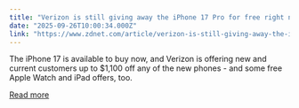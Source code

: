 ```yaml
---
title: "Verizon is still giving away the iPhone 17 Pro for free right now - here's how to qualify"
date: "2025-09-26T10:00:34.000Z"
link: "https://www.zdnet.com/article/verizon-is-still-giving-away-the-iphone-17-pro-for-free-right-now-heres-how-to-qualify/"
---
```


The iPhone 17 is available to buy now, and Verizon is offering new and current customers up to $1,100 off any of the new phones - and some free Apple Watch and iPad offers, too.

[Read more](https://www.zdnet.com/article/verizon-is-still-giving-away-the-iphone-17-pro-for-free-right-now-heres-how-to-qualify/)

